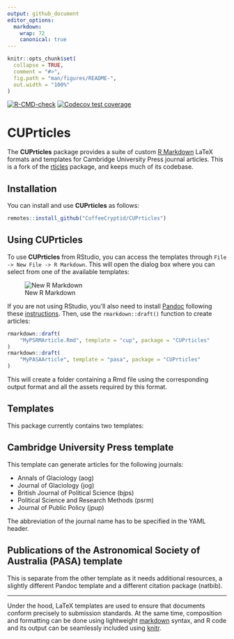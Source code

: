 ```yaml
---
output: github_document
editor_options:
  markdown:
    wrap: 72
    canonical: true
---
```


<!-- README.md is generated from README.Rmd. Please edit that file -->

```r
knitr::opts_chunk$set(
  collapse = TRUE,
  comment = "#>",
  fig.path = "man/figures/README-",
  out.width = "100%"
)
```

<!-- badges: start -->

[![R-CMD-check](https://github.com/rstudio/rticles/actions/workflows/R-CMD-check.yaml/badge.svg)](https://github.com/rstudio/rticles/actions/workflows/R-CMD-check.yaml)
[![Codecov test
coverage](https://codecov.io/gh/rstudio/rticles/branch/main/graph/badge.svg)](https://app.codecov.io/gh/rstudio/rticles?branch=main)

<!-- badges: end -->

# CUPrticles

The **CUPrticles** package provides a suite of custom [R
Markdown](https://rmarkdown.rstudio.com) LaTeX formats and templates for
Cambridge University Press journal articles. This is a fork of the
[rticles](https://github.com/rstudio/rticles/) package, and keeps much
of its codebase.

## Installation

You can install and use **CUPrticles** as follows:

``` r
remotes::install_github("CoffeeCryptid/CUPrticles")
```

## Using CUPrticles

To use **CUPrticles** from RStudio, you can access the templates through
`File -> New File -> R Markdown`. This will open the dialog box where
you can select from one of the available templates:

![New R
Markdown](https://bookdown.org/yihui/rmarkdown/images/rticles-templates.png)

If you are not using RStudio, you’ll also need to install
[Pandoc](https://pandoc.org) following these
[instructions](https://bookdown.org/yihui/rmarkdown-cookbook/install-pandoc.html).
Then, use the `rmarkdown::draft()` function to create articles:

``` r
rmarkdown::draft(
    "MyPSRMArticle.Rmd", template = "cup", package = "CUPrticles"
)
rmarkdown::draft(
    "MyPASAArticle", template = "pasa", package = "CUPrticles"
)
```

This will create a folder containing a Rmd file using the corresponding
output format and all the assets required by this format.

## Templates

This package currently contains two templates:

## Cambridge University Press template

This template can generate articles for the following journals:

-   Annals of Glaciology (aog)
-   Journal of Glaciology (jog)
-   British Journal of Political Science (bjps)
-   Political Science and Research Methods (psrm)
-   Journal of Public Policy (jpup)

The abbreviation of the journal name has to be specified in the YAML
header.

## Publications of the Astronomical Society of Australia (PASA) template

This is separate from the other template as it needs additional
resources, a slightly different Pandoc template and a different citation
package (natbib).

------------------------------------------------------------------------

Under the hood, LaTeX templates are used to ensure that documents
conform precisely to submission standards. At the same time, composition
and formatting can be done using lightweight
[markdown](https://rmarkdown.rstudio.com/authoring_basics.html) syntax,
and R code and its output can be seamlessly included using
[knitr](https://yihui.org/knitr/).

